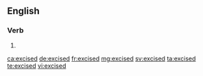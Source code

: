 ==English==

===Verb===
{{head|en|verb form}}

# {{en-past of|excise}}

[[ca:excised]]
[[de:excised]]
[[fr:excised]]
[[mg:excised]]
[[sv:excised]]
[[ta:excised]]
[[te:excised]]
[[vi:excised]]